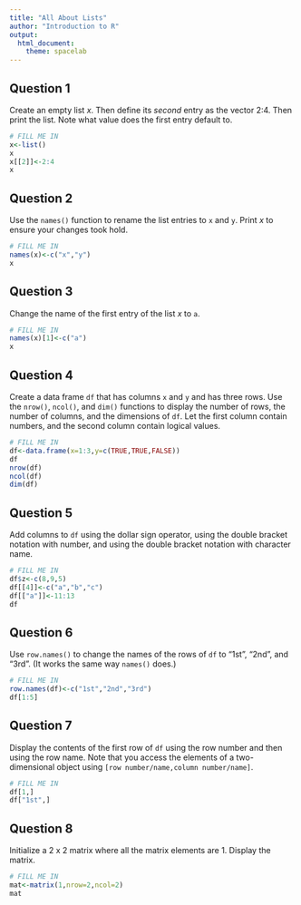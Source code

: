 ```yaml
---
title: "All About Lists"
author: "Introduction to R"
output:
  html_document:
    theme: spacelab
---
```


## Question 1

Create an empty list $x$. Then define its *second* entry as the vector 2:4. Then print the list. Note what value does the first entry default to.
```r
# FILL ME IN
x<-list()
x
x[[2]]<-2:4
x
```

## Question 2

Use the `names()` function to rename the list entries to `x` and `y`. Print $x$ to ensure your changes took hold.
```r
# FILL ME IN
names(x)<-c("x","y")
x
```

## Question 3

Change the name of the first entry of the list $x$ to `a`. 
```r
# FILL ME IN
names(x)[1]<-c("a")
x
```

## Question 4

Create a data frame `df` that has columns `x` and `y` and has three rows. Use the `nrow()`, `ncol()`, and `dim()` functions to display the number of rows, the number of columns, and the dimensions of `df`. Let the first column contain numbers, and the second column contain logical values.
```r
# FILL ME IN
df<-data.frame(x=1:3,y=c(TRUE,TRUE,FALSE))
df
nrow(df)
ncol(df)
dim(df)
```

## Question 5

Add columns to `df` using the dollar sign operator, using the double bracket notation with number, and using the double bracket notation with character name.
```r
# FILL ME IN
df$z<-c(8,9,5)
df[[4]]<-c("a","b","c")
df[["a"]]<-11:13
df

```

## Question 6

Use `row.names()` to change the names of the rows of `df` to "1st", "2nd", and "3rd". (It works the same way `names()` does.)
```r
# FILL ME IN
row.names(df)<-c("1st","2nd","3rd")
df[1:5]
```

## Question 7

Display the contents of the first row of `df` using the row number and then using the row name. Note that you access the elements of a two-dimensional object using `[row number/name,column number/name]`.
```r
# FILL ME IN
df[1,]
df["1st",]
```

## Question 8

Initialize a 2 x 2 matrix where all the matrix elements are 1. Display the matrix.
```r
# FILL ME IN
mat<-matrix(1,nrow=2,ncol=2)
mat
```

